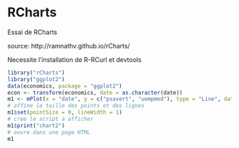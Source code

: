 RCharts
========================================================

Essai de RCharts

source: http://ramnathv.github.io/rCharts/

Necessite l'installation de R-RCurl et devtools

```r
library("rCharts")
library("ggplot2")
data(economics, package = "ggplot2")
econ <- transform(economics, date = as.character(date))
m1 <- mPlot(x = "date", y = c("psavert", "uempmed"), type = "Line", data = econ)
# affine la taille des points et des lignes
m1$set(pointSize = 0, lineWidth = 1)
# cree le script a afficher
m1$print("chart2")
# ouvre dans une page HTML
m1
```

